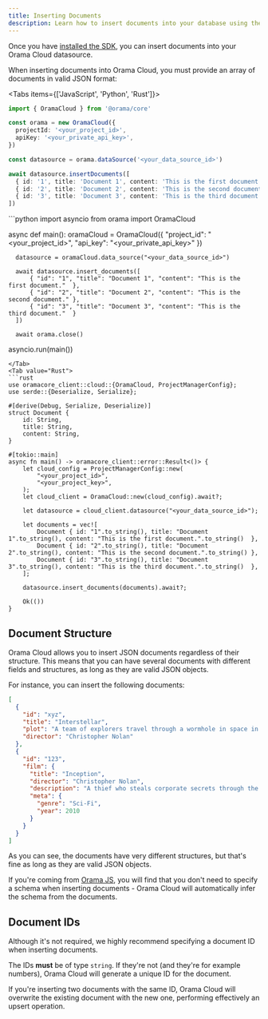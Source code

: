 ```yaml
---
title: Inserting Documents
description: Learn how to insert documents into your database using the official SDK.
---
```


Once you have [installed the SDK](/docs/cloud/data-sources/rest-APIs/introduction#officially-supported-sdks), you can insert documents into your Orama Cloud datasource.

When inserting documents into Orama Cloud, you must provide an array of documents in valid JSON format:

<Tabs items={['JavaScript', 'Python', 'Rust']}>
  <Tab value="Javascript">
  ```typescript
  import { OramaCloud } from '@orama/core'

  const orama = new OramaCloud({
    projectId: '<your_project_id>',
    apiKey: '<your_private_api_key>',
  })

  const datasource = orama.dataSource('<your_data_source_id>')

  await datasource.insertDocuments([
    { id: '1', title: 'Document 1', content: 'This is the first document.'  },
    { id: '2', title: 'Document 2', content: 'This is the second document.' },
    { id: '3', title: 'Document 3', content: 'This is the third document.'  }
  ])
  ```
  </Tab>
  <Tab value="Python">
  ```python
  import asyncio
  from orama import OramaCloud

  async def main():
      oramaCloud = OramaCloud({
          "project_id": "<your_project_id>",
          "api_key": "<your_private_api_key>"
      })

      datasource = oramaCloud.data_source("<your_data_source_id>")

      await datasource.insert_documents([
          { "id": "1", "title": "Document 1", "content": "This is the first document."  },
          { "id": "2", "title": "Document 2", "content": "This is the second document." },
          { "id": "3", "title": "Document 3", "content": "This is the third document."  }
      ])

      await orama.close()

  asyncio.run(main())
  ```
  </Tab>
  <Tab value="Rust">
  ```rust
  use oramacore_client::cloud::{OramaCloud, ProjectManagerConfig};
  use serde::{Deserialize, Serialize};

  #[derive(Debug, Serialize, Deserialize)]
  struct Document {
      id: String,
      title: String,
      content: String,
  }

  #[tokio::main]
  async fn main() -> oramacore_client::error::Result<()> {
      let cloud_config = ProjectManagerConfig::new(
          "<your_project_id>",
          "<your_project_key>",
      );
      let cloud_client = OramaCloud::new(cloud_config).await?;

      let datasource = cloud_client.datasource("<your_data_source_id>");

      let documents = vec![
          Document { id: "1".to_string(), title: "Document 1".to_string(), content: "This is the first document.".to_string()  },
          Document { id: "2".to_string(), title: "Document 2".to_string(), content: "This is the second document.".to_string() },
          Document { id: "3".to_string(), title: "Document 3".to_string(), content: "This is the third document.".to_string()  },
      ];

      datasource.insert_documents(documents).await?;

      Ok(())
  }
  ```
  </Tab>
</Tabs>

## Document Structure

Orama Cloud allows you to insert JSON documents regardless of their structure. This means that you can have several documents with different fields and structures, as long as they are valid JSON objects.

For instance, you can insert the following documents:

```json
[
  {
    "id": "xyz",
    "title": "Interstellar",
    "plot": "A team of explorers travel through a wormhole in space in an attempt to ensure humanity's survival.",
    "director": "Christopher Nolan"
  },
  {
    "id": "123",
    "film": {
      "title": "Inception",
      "director": "Christopher Nolan",
      "description": "A thief who steals corporate secrets through the use of dream-sharing technology is given the inverse task of planting an idea into the mind of a CEO.",
      "meta": {
        "genre": "Sci-Fi",
        "year": 2010
      }
    }
  }
]
```

As you can see, the documents have very different structures, but that's fine as long as they are valid JSON objects.

If you're coming from [Orama JS](https://github.com/oramasearch/orama), you will find that you don't need to specify a schema when inserting documents - Orama Cloud will automatically infer the schema from the documents.

## Document IDs

Although it's not required, we highly recommend specifying a document ID when inserting documents.

The IDs **must** be of type `string`. If they're not (and they're for example numbers), Orama Cloud will generate a unique ID for the document.

If you're inserting two documents with the same ID, Orama Cloud will overwrite the existing document with the new one, performing effectively an upsert operation.

